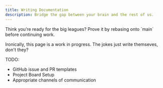 ```yaml
---
title: Writing Documentation
description: Bridge the gap between your brain and the rest of us.
---
```


<Callout>
  Think you’re ready for the big leagues? Prove it by rebasing onto `main`
  before continuing work.
</Callout>

<Cards>
  <Card
    title={
      "How to write good docs - Fuma Nama, author of the framework used to build this site"
    }
    href={`https://fuma-nama.vercel.app/blog/good-docs`}
    description={`Write code, and you may solve a problem. Write documentation, and you'll solve many problems before they even happen.`}
  />
</Cards>

Ironically, this page is a work in progress. The jokes just write themseves, don't they?

TODO:

- GitHub issue and PR templates
- Project Board Setup
- Appropriate channels of communication
